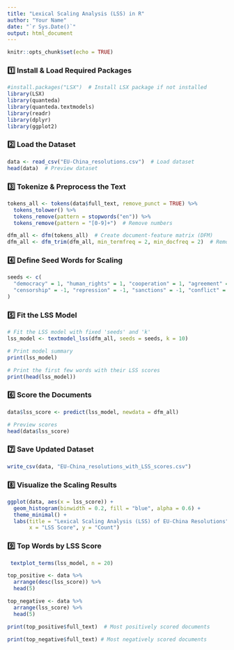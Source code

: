 ```yaml
---
title: "Lexical Scaling Analysis (LSS) in R"
author: "Your Name"
date: "`r Sys.Date()`"
output: html_document
---
```


```r
knitr::opts_chunk$set(echo = TRUE)
```

### 1️⃣ Install & Load Required Packages

```r
#install.packages("LSX")  # Install LSX package if not installed
library(LSX)
library(quanteda)
library(quanteda.textmodels)
library(readr)
library(dplyr)
library(ggplot2)
```

### 2️⃣ Load the Dataset

```r
data <- read_csv("EU-China_resolutions.csv")  # Load dataset
head(data)  # Preview dataset
```

### 3️⃣ Tokenize & Preprocess the Text

```r
tokens_all <- tokens(data$full_text, remove_punct = TRUE) %>%
  tokens_tolower() %>%
  tokens_remove(pattern = stopwords("en")) %>%
  tokens_remove(pattern = "[0-9]+")  # Remove numbers

dfm_all <- dfm(tokens_all)  # Create document-feature matrix (DFM)
dfm_all <- dfm_trim(dfm_all, min_termfreq = 2, min_docfreq = 2)  # Remove rare words
```

### 4️⃣ Define Seed Words for Scaling

```r
seeds <- c(
  "democracy" = 1, "human_rights" = 1, "cooperation" = 1, "agreement" = 1, "alliance" = 1,
  "censorship" = -1, "repression" = -1, "sanctions" = -1, "conflict" = -1, "violation" = -1
)
```

### 5️⃣ Fit the LSS Model

```r
# Fit the LSS model with fixed 'seeds' and 'k'
lss_model <- textmodel_lss(dfm_all, seeds = seeds, k = 10)

# Print model summary
print(lss_model)

# Print the first few words with their LSS scores
print(head(lss_model))
```

### 6️⃣ Score the Documents

```r
data$lss_score <- predict(lss_model, newdata = dfm_all)

# Preview scores
head(data$lss_score)
```

### 7️⃣ Save Updated Dataset

```r
write_csv(data, "EU-China_resolutions_with_LSS_scores.csv")
```

### 8️⃣ Visualize the Scaling Results

```r
ggplot(data, aes(x = lss_score)) +
  geom_histogram(binwidth = 0.2, fill = "blue", alpha = 0.6) +
  theme_minimal() +
  labs(title = "Lexical Scaling Analysis (LSS) of EU-China Resolutions",
       x = "LSS Score", y = "Count")
```

### 9️⃣ Top Words by LSS Score

```r
 textplot_terms(lss_model, n = 20)

top_positive <- data %>%
  arrange(desc(lss_score)) %>%
  head(5) 

top_negative <- data %>%
  arrange(lss_score) %>%
  head(5)

print(top_positive$full_text)  # Most positively scored documents

print(top_negative$full_text) # Most negatively scored documents
```
